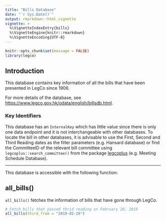 ```yaml
---
title: "Bills Database"
date: "`r Sys.Date()`"
output: rmarkdown::html_vignette
vignette: >
  %\VignetteIndexEntry{bills} 
  %\VignetteEngine{knitr::rmarkdown} 
  %\VignetteEncoding{UTF-8}
---
```


```r
knitr::opts_chunk$set(message = FALSE)
library(legco)
```

## Introduction

This database contains key information of all the bills that have been presented in LegCo since 1906.

For more details of the database, see <https://www.legco.gov.hk/odata/english/billsdb.html>.

### Key Identifiers

This database has an `InternalKey` which has little value since there is only one data endpoint and 
it is not interchangeable with other databases. To locate the bill in other databases, it is advisable
to use the First, Second and Third Reading dates as the filter parameters (e.g. Hansard database) or 
find the CommitteeID of the relevant bill committee using `legcoplus::search_committee()` from 
the package [legcoplus](https://elgarteo.ga/legco/legcoplus) (e.g. Meeting Schedule Database).

---

This database is accessible with the following function:

## all_bills()

`all_bills()` fetches the information of bills that have gone through LegCo.

```r
# Fetch bills that passed thrid reading on February 20, 2019
all_bills(third_from = "2019-02-20")
```
